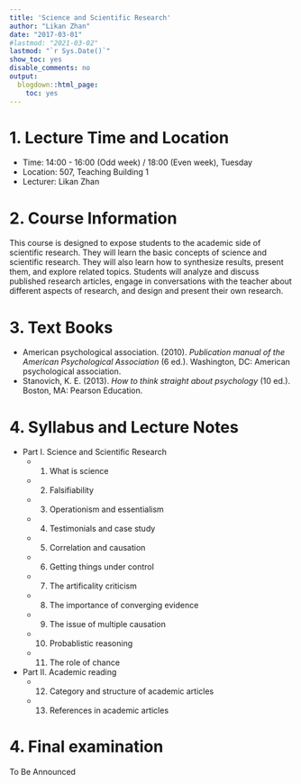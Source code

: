 ```yaml
---
title: 'Science and Scientific Research'
author: "Likan Zhan"
date: "2017-03-01"
#lastmod: "2021-03-02"
lastmod: "`r Sys.Date()`"
show_toc: yes
disable_comments: no
output:
  blogdown::html_page:
    toc: yes
---
```

# 1. Lecture Time and Location

- Time: 14:00 - 16:00 (Odd week) / 18:00 (Even week), Tuesday
- Location: 507, Teaching Building 1
- Lecturer: Likan Zhan

# 2. Course Information

This course is designed to expose students to the academic side of scientific research. They will learn the basic concepts of science and scientific research. They will also learn how to synthesize results, present them, and explore related topics. Students will analyze and discuss published research articles, engage in conversations with the teacher about different aspects of research, and design and present their own research.

# 3. Text Books

- American psychological association. (2010). *Publication manual of the American Psychological Association* (6 ed.). Washington, DC: American psychological association.
- Stanovich, K. E. (2013). *How to think straight about psychology* (10 ed.). Boston, MA: Pearson Education.

# 4. Syllabus and Lecture Notes

- Part I. Science and Scientific Research
    - 01. What is science [<i class="far fa-file-pdf">\faFilePdf[regular]</i>](https://likan.oss-cn-beijing.aliyuncs.com/SciRec/CH-1-01.pdf)
    - 02. Falsifiability [<i class="far fa-file-pdf">\faFilePdf[regular]</i>](https://likan.oss-cn-beijing.aliyuncs.com/SciRec/CH-1-02.pdf)
    - 03. Operationism and essentialism [<i class="far fa-file-pdf">\faFilePdf[regular]</i>](https://likan.oss-cn-beijing.aliyuncs.com/SciRec/CH-1-03.pdf)
    - 04. Testimonials and case study [<i class="far fa-file-pdf"> \faFilePdf[regular] </i>](https://likan.oss-cn-beijing.aliyuncs.com/SciRec/CH-1-04.pdf)
    - 05. Correlation and causation [<i class="far fa-file-pdf"> \faFilePdf[regular] </i>](https://likan.oss-cn-beijing.aliyuncs.com/SciRec/CH-1-05.pdf)
    - 06. Getting things under control [<i class="far fa-file-pdf"> \faFilePdf[regular] </i>](https://likan.oss-cn-beijing.aliyuncs.com/SciRec/CH-1-06.pdf)
    - 07. The artificality criticism [<i class="far fa-file-pdf"> \faFilePdf[regular] </i>](https://likan.oss-cn-beijing.aliyuncs.com/SciRec/CH-1-07.pdf)
    - 08. The importance of converging evidence [<i class="far fa-file-pdf"> \faFilePdf[regular] </i>](https://likan.oss-cn-beijing.aliyuncs.com/SciRec/CH-1-08.pdf)
    - 09. The issue of multiple causation [<i class="far fa-file-pdf"> \faFilePdf[regular] </i>](https://likan.oss-cn-beijing.aliyuncs.com/SciRec/CH-1-08.pdf)
    - 10. Probablistic reasoning
    - 11. The role of chance

- Part II. Academic reading
    - 12. Category and structure of academic articles
    - 13. References in academic articles

<!--
    - 14. Databases, journals, and search engines
    - 15. Bibliography softwares

- Part III. Academic writing
    - 16. Good writing
    - 17. Window onto the worold
    - 18. Curse of knowledge
    - 19. Web, tree, and string
    - 20. Arcs of coherence

- Part II. Remaining problems in scientific practice
           ^[Further reading: Chambers, C. (2017).]
    - 12. Bias
    - 13. Hidden flexibility
    - 14. Unreliability
    - 15. Data horarding
    - 16. Corruptibility
    - 17. Internment
    - 18. Redemption
-->

# 4. Final examination

To Be Announced

<!--
  - Download the exam file from the following link during **2020-06-17, 1000** to **2020-06-17, 1200**.
  - Write your answers in **Mandarin CHINESE**.
  - Include your name, your student ID, name of the course in your answer sheet.
  - Rename your answer sheet with the following pattern `ID-Name`.
  - Save your answer sheet both in **.doc / .docx** format and in  **.PDF** format.
  - Send the two files to the following email address: `zhanlikan@blcu.edu.cn` before **2020-06-17, 1201**.

- Oral presentations
    - Presentation Lists: [Link](http://appendix.likan.info/Science-and-Scientific-Research/reading-lists/Presentation_Lists.xlsx)

- Procedure of Scientific Research
    - Chambers, C. (2017). *The seven deadly sins of psychology: A manifesto for reforming the culture of scientific practice*. Princeton, NJ: Princeton University Press.
    - Evans, J. S. B. T. (2016). *How to Be a Researcher: A strategic guide for academic success*. East Sussex, FA: Routledge.
    - Leek, J. (2016). *How to be a modern scientist*: Leanpub.
    - Stanovich, K. E. (2013). *How to think straight about psychology* (10 ed.). Boston, MA: Pearson Education.

- Academic writing
    - Pinker, S. (2014). *The Sense of Style: The Thinking Person's Guide to Writing in the 21st Century*. New York, NY: Penguin.

- Writing Style of American Psychological Association
    - American psychological association. (2010). *Publication manual of the American Psychological Association* (6 ed.). Washington, DC: American psychological association.
    - Nicol, A. A. M., & Pexman, P. M. (2010). *Displaying your findings: A practical guide for creating figures, posters, and presentations*. Washinton, DC: American Psychological Association.
    - Perrin, R. (2012). *Pocket Guide to APA Style*: Cengage Learning.

- Other References
    - Hock, R. R. (2009). *Forty studies that changed psychology: Explorations into the history of psychological research* (6 ed.). New Jersey, NJ: Pearson Education.
-->